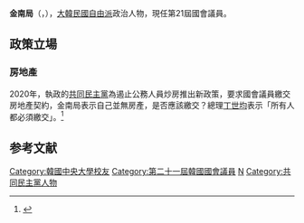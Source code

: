 {{Infobox politician
| name = 金南局
| native_name = 김남국
| image =
| caption = 
| birth_date = {{Birth date and age|1982|10|22}}
| birth_place = 
| residence = {{KOR}}[[京畿道|京畿道]][[安山市|安山市]][[檀園區|檀園區]]
| nationality = {{ROK}}
| party = {{MPK}}
| other_names = 
| alma_mater = [[中央大學_(韓國)|中央大學]]、[[全南大學|全南大學]]、[[聖公會大學|聖公會大學]]
| office = {{flagicon|South Korea}} 第21屆[[韓國國會|韓國國會]]議員
| term_start = 2020年5月30日
| term_end = 
| constituency = [[京畿道|京畿道]][[安山市|安山市]][[檀園區|檀園區]]乙
| predecessor = {{tsl|ko|박순자|朴順子}}
| successor = 
}}

'''金南局'''（{{kor|김남국|金南局|Kim Nam-kook}}，{{bd|1982年|10月22日}}），[[大韓民國|大韓民國]][[自由派|自由派]]政治人物，現任第21屆國會議員。

== 政策立場 ==
=== 房地產 ===
2020年，執政的[[共同民主黨|共同民主黨]]為遏止公務人員炒房推出新政策，要求國會議員繳交房地產契約，金南局表示自己並無房產，是否應該繳交？總理[[丁世均|丁世均]]表示「所有人都必須繳交」。<ref>{{cite news |date=2020-07-10|title=韩媒：公务员想升职？先卖房！为遏制投机炒房，韩国政府向公职人员出猛招 |url= https://www.sohu.com/a/406769684_116237|access-date=2020-07-24|language=}}</ref>
== 参考文献 ==
<references />

{{DEFAULTSORT:Kim Nam-kook}}
[[Category:韓國中央大學校友|Category:韓國中央大學校友]]
[[Category:第二十一屆韓國國會議員|Category:第二十一屆韓國國會議員]]
[[Category:金姓|N]]
[[Category:共同民主黨人物|Category:共同民主黨人物]]